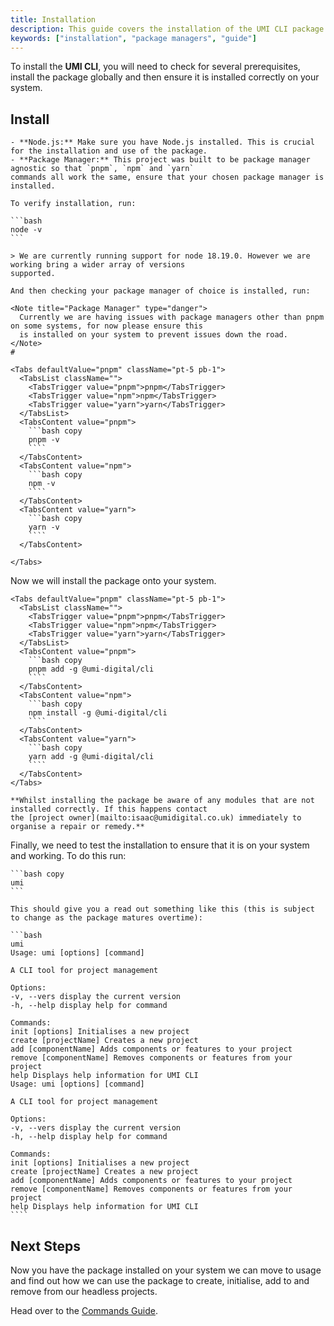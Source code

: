 ```yaml
---
title: Installation
description: This guide covers the installation of the UMI CLI package.
keywords: ["installation", "package managers", "guide"]
---
```


To install the **UMI CLI**, you will need to check for several prerequisites, install the package globally and then ensure it is installed correctly on your system.

## Install

<Step>
  <StepItem title="System Requirements">

    - **Node.js:** Make sure you have Node.js installed. This is crucial for the installation and use of the package.
    - **Package Manager:** This project was built to be package manager agnostic so that `pnpm`, `npm` and `yarn`
    commands all work the same, ensure that your chosen package manager is installed.

    To verify installation, run:

    ```bash
    node -v
    ```

    > We are currently running support for node 18.19.0. However we are working bring a wider array of versions
    supported.

    And then checking your package manager of choice is installed, run:

    <Note title="Package Manager" type="danger">
      Currently we are having issues with package managers other than pnpm on some systems, for now please ensure this
      is installed on your system to prevent issues down the road.
    </Note>
    #

    <Tabs defaultValue="pnpm" className="pt-5 pb-1">
      <TabsList className="">
        <TabsTrigger value="pnpm">pnpm</TabsTrigger>
        <TabsTrigger value="npm">npm</TabsTrigger>
        <TabsTrigger value="yarn">yarn</TabsTrigger>
      </TabsList>
      <TabsContent value="pnpm">
        ```bash copy
        pnpm -v
        ````
      </TabsContent>
      <TabsContent value="npm">
        ```bash copy
        npm -v
        ````
      </TabsContent>
      <TabsContent value="yarn">
        ```bash copy
        yarn -v
        ````
      </TabsContent>

    </Tabs>

  </StepItem>
  <StepItem title="Installation">
    Now we will install the package onto your system.


    <Tabs defaultValue="pnpm" className="pt-5 pb-1">
      <TabsList className="">
        <TabsTrigger value="pnpm">pnpm</TabsTrigger>
        <TabsTrigger value="npm">npm</TabsTrigger>
        <TabsTrigger value="yarn">yarn</TabsTrigger>
      </TabsList>
      <TabsContent value="pnpm">
        ```bash copy
        pnpm add -g @umi-digital/cli
        ````
      </TabsContent>
      <TabsContent value="npm">
        ```bash copy
        npm install -g @umi-digital/cli
        ````
      </TabsContent>
      <TabsContent value="yarn">
        ```bash copy
        yarn add -g @umi-digital/cli
        ````
      </TabsContent>
    </Tabs>

    **Whilst installing the package be aware of any modules that are not installed correctly. If this happens contact
    the [project owner](mailto:isaac@umidigital.co.uk) immediately to organise a repair or remedy.**

  </StepItem>
  <StepItem title="Test Installation">
    Finally, we need to test the installation to ensure that it is on your system and working. To do this run:

    ```bash copy
    umi
    ```

    This should give you a read out something like this (this is subject to change as the package matures overtime):

    ```bash
    umi
    Usage: umi [options] [command]

    A CLI tool for project management

    Options:
    -v, --vers display the current version
    -h, --help display help for command

    Commands:
    init [options] Initialises a new project
    create [projectName] Creates a new project
    add [componentName] Adds components or features to your project
    remove [componentName] Removes components or features from your project
    help Displays help information for UMI CLI
    Usage: umi [options] [command]

    A CLI tool for project management

    Options:
    -v, --vers display the current version
    -h, --help display help for command

    Commands:
    init [options] Initialises a new project
    create [projectName] Creates a new project
    add [componentName] Adds components or features to your project
    remove [componentName] Removes components or features from your project
    help Displays help information for UMI CLI
    ````

  </StepItem>
</Step>

## Next Steps

Now you have the package installed on your system we can move to usage and find out how we can use the package to create, initialise, add to and remove from our headless projects.

Head over to the [Commands Guide](/cli/commands).
